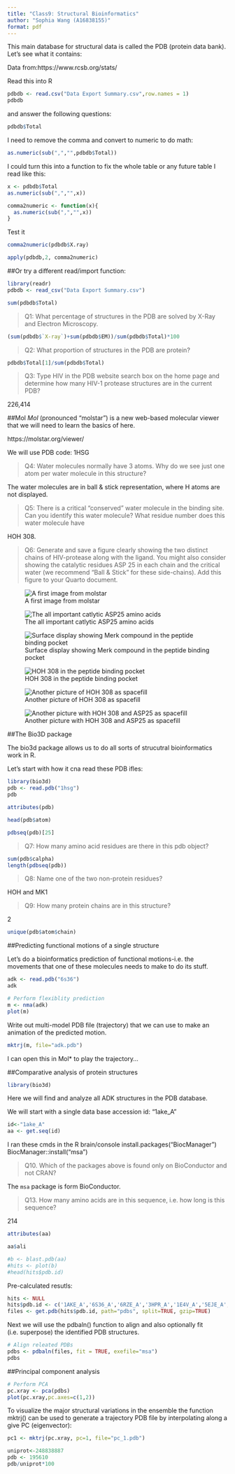 ```yaml
---
title: "Class9: Structural Bioinformatics"
author: "Sophia Wang (A16838155)"
format: pdf
---
```

This main database for structural data is called the PDB (protein data bank). Let's see what it contains:

Data from:https://www.rcsb.org/stats/

Read this into R
```r
pdbdb <- read.csv("Data Export Summary.csv",row.names = 1)
pdbdb
```
and answer the following questions:

```r
pdbdb$Total
```
I need to remove the comma and convert to numeric to do math:
```r
as.numeric(sub(",","",pdbdb$Total))
```
I could turn this into a function to fix the whole table or any future table I read like this:
```r
x <- pdbdb$Total
as.numeric(sub(",","",x))
```

```r
comma2numeric <- function(x){
  as.numeric(sub(",","",x))
}
```
Test it
```r
comma2numeric(pdbdb$X.ray)
```
```r
apply(pdbdb,2, comma2numeric)
```
##Or try a different read/import function:

```r
library(readr)
pdbdb <- read_csv("Data Export Summary.csv")
```
```r
sum(pdbdb$Total)
```

>Q1: What percentage of structures in the PDB are solved by X-Ray and Electron Microscopy.

```r
(sum(pdbdb$`X-ray`)+sum(pdbdb$EM))/sum(pdbdb$Total)*100
```

>Q2: What proportion of structures in the PDB are protein?

```r
pdbdb$Total[1]/sum(pdbdb$Total)
```

>Q3: Type HIV in the PDB website search box on the home page and determine how many HIV-1 protease structures are in the current PDB?

226,414


##Mol*
Mol* (pronounced "molstar") is a new web-based molecular viewer that we will need to learn the basics of here.

https://molstar.org/viewer/

We will use PDB code: 1HSG

>Q4: Water molecules normally have 3 atoms. Why do we see just one atom per water molecule in this structure?

The water molecules are in ball & stick representation, where H atoms are not displayed.

>Q5: There is a critical “conserved” water molecule in the binding site. Can you identify this water molecule? What residue number does this water molecule have

HOH 308.

>Q6: Generate and save a figure clearly showing the two distinct chains of HIV-protease along with the ligand. You might also consider showing the catalytic residues ASP 25 in each chain and the critical water (we recommend “Ball & Stick” for these side-chains). Add this figure to your Quarto document.

![A first image from molstar](1HSG.png)

![The all important catlytic ASP25 amino acids](1HSG (1).png)

![Surface display showing Merk compound in the peptide binding pocket](1HSG (2).png)

![HOH 308 in the peptide binding pocket](1HSG (3).png)

![Another picture of HOH 308 as spacefill](1HSG (4).png)

![Another picture with HOH 308 and ASP25 as spacefill](1HSG (5).png)


##The Bio3D package

The bio3d package allows us to do all sorts of strucutral bioinformatics work in R.

Let's start with how it cna read these PDB ifles:

```r
library(bio3d)
pdb <- read.pdb("1hsg")
pdb
```
```r
attributes(pdb)
```
```r
head(pdb$atom)
```
```r
pdbseq(pdb)[25]
```
>Q7: How many amino acid residues are there in this pdb object? 

```r
sum(pdb$calpha)
length(pdbseq(pdb))
```

>Q8: Name one of the two non-protein residues? 

HOH and MK1

>Q9: How many protein chains are in this structure? 

2

```r
unique(pdb$atom$chain)
```

##Predicting functional motions of a single structure

Let's do a bioinformatics prediction of functional motions-i.e. the movements that one of these molecules needs to make to do its stuff.

```r
adk <- read.pdb("6s36")
adk
```

```r
# Perform flexiblity prediction
m <- nma(adk)
plot(m)
```

Write out multi-model PDB file (trajectory) that we can use to make an animation of the predicted motion. 
```r
mktrj(m, file="adk.pdb")
```

I can open this in Mol* to play the trajectory...

##Comparative analysis of protein structures

```r
library(bio3d)
```

Here we will find and analyze all ADK structures in the PDB database.

We will start with a single data base accession id: "1ake_A"

```r
id<-"1ake_A"
aa <- get.seq(id)
```
I ran these cmds in the R brain/console
install.packages("BiocManager")
BiocManager::install("msa")

>Q10. Which of the packages above is found only on BioConductor and not CRAN? 

The `msa` package is form BioConductor.


>Q13. How many amino acids are in this sequence, i.e. how long is this sequence?

214

```r
attributes(aa)
```
```r
aa$ali
```
```r
#b <- blast.pdb(aa)
#hits <- plot(b)
#head(hits$pdb.id)
```

Pre-calculated resutls:

```r
hits <- NULL
hits$pdb.id <- c('1AKE_A','6S36_A','6RZE_A','3HPR_A','1E4V_A','5EJE_A','1E4Y_A','3X2S_A','6HAP_A','6HAM_A','4K46_A','3GMT_A','4PZL_A')
files <- get.pdb(hits$pdb.id, path="pdbs", split=TRUE, gzip=TRUE)
```
Next we will use the pdbaln() function to align and also optionally fit (i.e. superpose) the identified PDB structures.


```r
# Align releated PDBs
pdbs <- pdbaln(files, fit = TRUE, exefile="msa")
pdbs
```

##Principal component analysis

```r
# Perform PCA
pc.xray <- pca(pdbs)
plot(pc.xray,pc.axes=c(1,2))
```
To visualize the major structural variations in the ensemble the function mktrj() can be used to generate a trajectory PDB file by interpolating along a give PC (eigenvector):

```r
pc1 <- mktrj(pc.xray, pc=1, file="pc_1.pdb")

```


```r
uniprot<-248838887
pdb <- 195610
pdb/uniprot*100
```

